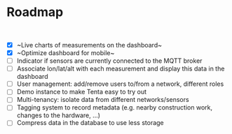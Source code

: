 # Roadmap

<br />

- [x] ~Live charts of measurements on the dashboard~
- [x] ~Optimize dashboard for mobile~
- [ ] Indicator if sensors are currently connected to the MQTT broker
- [ ] Associate lon/lat/alt with each measurement and display this data in the dashboard
- [ ] User management: add/remove users to/from a network, different roles
- [ ] Demo instance to make Tenta easy to try out
- [ ] Multi-tenancy: isolate data from different networks/sensors
- [ ] Tagging system to record metadata (e.g. nearby construction work, changes to the hardware, ...)
- [ ] Compress data in the database to use less storage
